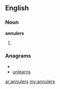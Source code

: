 ==English==

===Noun===
'''annulers'''

# {{plural of|[[annuler]]}}

===Anagrams===
* {{alphagram|aelnnrsu}}
* [[unlearns#English|unlearns]]

[[ar:annulers]]
[[my:annulers]]